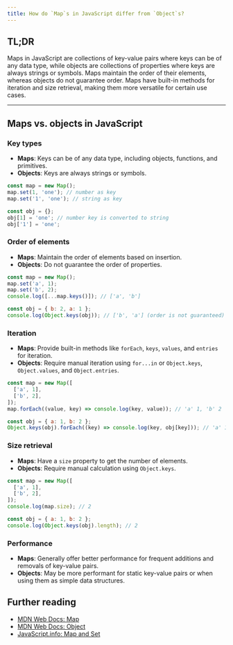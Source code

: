 ```yaml
---
title: How do `Map`s in JavaScript differ from `Object`s?
---
```


## TL;DR

Maps in JavaScript are collections of key-value pairs where keys can be of any data type, while objects are collections of properties where keys are always strings or symbols. Maps maintain the order of their elements, whereas objects do not guarantee order. Maps have built-in methods for iteration and size retrieval, making them more versatile for certain use cases.

---

## Maps vs. objects in JavaScript

### Key types

- **Maps**: Keys can be of any data type, including objects, functions, and primitives.
- **Objects**: Keys are always strings or symbols.

```js
const map = new Map();
map.set(1, 'one'); // number as key
map.set('1', 'one'); // string as key

const obj = {};
obj[1] = 'one'; // number key is converted to string
obj['1'] = 'one';
```

### Order of elements

- **Maps**: Maintain the order of elements based on insertion.
- **Objects**: Do not guarantee the order of properties.

```js
const map = new Map();
map.set('a', 1);
map.set('b', 2);
console.log([...map.keys()]); // ['a', 'b']

const obj = { b: 2, a: 1 };
console.log(Object.keys(obj)); // ['b', 'a'] (order is not guaranteed)
```

### Iteration

- **Maps**: Provide built-in methods like `forEach`, `keys`, `values`, and `entries` for iteration.
- **Objects**: Require manual iteration using `for...in` or `Object.keys`, `Object.values`, and `Object.entries`.

```js
const map = new Map([
  ['a', 1],
  ['b', 2],
]);
map.forEach((value, key) => console.log(key, value)); // 'a' 1, 'b' 2

const obj = { a: 1, b: 2 };
Object.keys(obj).forEach((key) => console.log(key, obj[key])); // 'a' 1, 'b' 2
```

### Size retrieval

- **Maps**: Have a `size` property to get the number of elements.
- **Objects**: Require manual calculation using `Object.keys`.

```js
const map = new Map([
  ['a', 1],
  ['b', 2],
]);
console.log(map.size); // 2

const obj = { a: 1, b: 2 };
console.log(Object.keys(obj).length); // 2
```

### Performance

- **Maps**: Generally offer better performance for frequent additions and removals of key-value pairs.
- **Objects**: May be more performant for static key-value pairs or when using them as simple data structures.

## Further reading

- [MDN Web Docs: Map](https://developer.mozilla.org/en-US/docs/Web/JavaScript/Reference/Global_Objects/Map)
- [MDN Web Docs: Object](https://developer.mozilla.org/en-US/docs/Web/JavaScript/Reference/Global_Objects/Object)
- [JavaScript.info: Map and Set](https://javascript.info/map-set)
